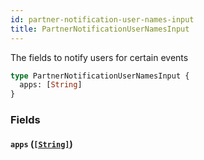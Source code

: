 ```yaml
---
id: partner-notification-user-names-input
title: PartnerNotificationUserNamesInput
---
```


The fields to notify users for certain events

```graphql
type PartnerNotificationUserNamesInput {
  apps: [String]
}
```

### Fields

#### `apps` ([`[String]`](/developers/shared-apis/adminidentity-api/graphql/reference/scalars/string))
